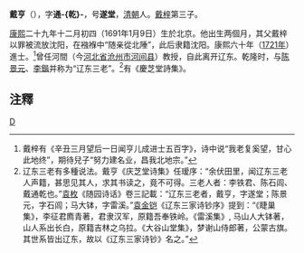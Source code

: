 '''戴亨'''（{{bd|1691年|1月9日|?|}}），字'''通-{乾}-'''，号'''遂堂'''，[[清朝|清朝]]人。[[戴梓|戴梓]]第三子。

[[康熙|康熙]]二十九年十二月初四（1691年1月9日）生於北京。他出生两個月，其父戴梓以罪被流放沈阳，在襁褓中“随亲從北陲”，此后隶籍沈阳。康熙六十年（[[1721年|1721年]]）進士。<ref>戴梓有《辛丑三月望后一日闻亨儿成进士五百字》，诗中说“我老复奚望，甘心此地终”，期待兒子“努力建名业，昌我北地宗。”</ref>曾任河間（今[[河北省|河北省]][[沧州市|沧州市]][[河间县|河间县]]）教授，自此离开辽东。乾隆时，与[[陳景元_(清朝)|陈景元]]、[[李鍇|李鍇]]并称为“辽东三老”。<ref>辽东三老有多種说法。戴亨《庆芝堂诗集》任瑷序：“余伏田里，闻辽东三老人声籍，甚思见其人，求其书读之，竟不可得。三老人者：李铁君、陈石闾、戴通乾也。”[[袁枚|袁枚]]《随园诗话》卷三記載：“辽东三老者，戴亨，字遂堂；陈景元，字石闾；马大钵，字雷溪。”[[袁金铠|袁金铠]]《辽东三家诗钞序》提到：“《睫巢集》，李征君廌青著，君隶汉军，原籍吾奉铁岭。《雷溪集》, 马山人大钵著，山人系出长白，原籍吉林之乌拉。《大谷山堂集》，梦谢山侍郎著，公蒙古旗。其世系皆出辽东，故以《辽东三家诗钞》名之。”</ref>有《慶芝堂詩集》。

==注釋==
{{reflist}}
{{康熙六十年辛丑科殿試金榜}}
[[category:清朝人|D]]